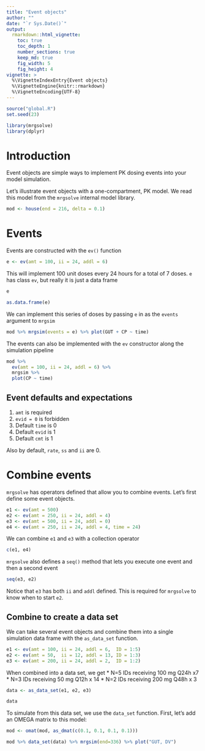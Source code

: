 ```yaml
---
title: "Event objects"
author: ""
date: "`r Sys.Date()`"
output: 
  rmarkdown::html_vignette: 
    toc: true
    toc_depth: 1
    number_sections: true
    keep_md: true
    fig_width: 5
    fig_height: 4
vignette: >
  %\VignetteIndexEntry{Event objects}
  %\VignetteEngine{knitr::rmarkdown}
  %\VignetteEncoding{UTF-8}
---
```


```r
source("global.R")
set.seed(23)
```

```r
library(mrgsolve)
library(dplyr)
```

# Introduction

Event objects are simple ways to implement PK dosing events into your model 
simulation.  

Let's illustrate event objects with a one-compartment, PK model.  We read this 
model from the `mrgsolve` internal model library.

```r
mod <- house(end = 216, delta = 0.1)
```

# Events

Events are constructed with the `ev()` function

```r
e <- ev(amt = 100, ii = 24, addl = 6)
```

This will implement 100 unit doses every 24 hours for a total of 7 doses.  `e` 
has class `ev`, but really it is just a data frame

```r
e
```

```r
as.data.frame(e)
```

We can implement this series of doses by passing `e` in as the `events` argument 
to `mrgsim`

```r
mod %>% mrgsim(events = e) %>% plot(GUT + CP ~ time)
```


The events can also be implemented with the `ev` constructor along the 
simulation pipeline

```r
mod %>%
  ev(amt = 100, ii = 24, addl = 6) %>%
  mrgsim %>% 
  plot(CP ~ time)
```


## Event defaults and expectations

1. `amt` is required
1. `evid = 0` is forbidden
1. Default `time` is 0
1. Default `evid` is 1
1. Default `cmt` is 1

Also by default, `rate`, `ss` and `ii` are 0.

# Combine events

`mrgsolve` has operators defined that allow you to combine events.  Let's first 
define some event objects.

```r
e1 <- ev(amt = 500)
e2 <- ev(amt = 250, ii = 24, addl = 4)
e3 <- ev(amt = 500, ii = 24, addl = 0)
e4 <- ev(amt = 250, ii = 24, addl = 4, time = 24)
```


We can combine `e1` and `e3` with a collection operator

```r
c(e1, e4)
```

`mrgsolve` also defines a `seq()` method that lets you execute one event and 
then a second event
```r
seq(e3, e2)
```

Notice that `e3` has both `ii` and `addl` defined.  This is required for 
`mrgsolve` to know when to start `e2`.


## Combine to create a data set

We can take several event objects and combine them into a single simulation data 
frame with the `as_data_set` function.

```r
e1 <- ev(amt = 100, ii = 24, addl = 6,  ID = 1:5)
e2 <- ev(amt = 50,  ii = 12, addl = 13, ID = 1:3)
e3 <- ev(amt = 200, ii = 24, addl = 2,  ID = 1:2)
```

When combined into a data set, we get 
* N=5 IDs receiving 100 mg Q24h x7 
* N=3 IDs receiving 50  mg Q12h x 14
* N=2 IDs receiving 200 mg Q48h x 3

```r
data <- as_data_set(e1, e2, e3)

data
```

To simulate from this data set, we use the `data_set` function.  First, let's 
add an OMEGA matrix to this model:

```r
mod <- omat(mod, as_dmat(c(0.1, 0.1, 0.1, 0.1)))
```
```r
mod %>% data_set(data) %>% mrgsim(end=336) %>% plot("GUT, DV")
```


